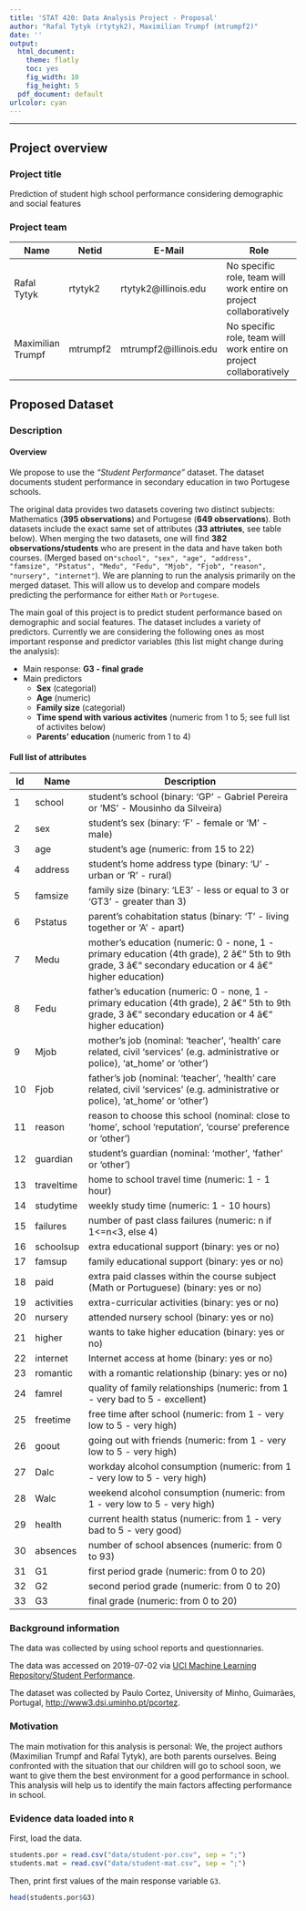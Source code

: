 ```yaml
---
title: 'STAT 420: Data Analysis Project - Proposal'
author: "Rafal Tytyk (rtytyk2), Maximilian Trumpf (mtrumpf2)"
date: ''
output:
  html_document:
    theme: flatly
    toc: yes
    fig_width: 10
    fig_height: 5
  pdf_document: default
urlcolor: cyan
---
```


***

## Project overview

### Project title 

Prediction of student high school performance considering demographic and social features

### Project team

| Name              | Netid    | E-Mail                | Role                                                             |
|-------------------|----------|-----------------------|-------------------------------------------------------------------|
| Rafal Tytyk       | rtytyk2  | rtytyk2@illinois.edu  | No specific role, team will work entire on project collaboratively |
| Maximilian Trumpf | mtrumpf2 | mtrumpf2@illinois.edu | No specific role, team will work entire on project collaboratively |

## Proposed Dataset

### Description

#### Overview

We propose to use the *"Student Performance"* dataset. The dataset documents student performance in secondary education in two Portugese schools. 

The original data provides two datasets covering two distinct subjects: Mathematics (**395 observations**) and Portugese (**649 observations**). Both datasets include the exact same set of attributes (**33 attriutes**, see table below). When merging the two datasets, one will find **382 observations/students** who are present in the data and have taken both courses. (Merged based on` "school", "sex", "age", "address", "famsize", "Pstatus", "Medu", "Fedu", "Mjob", "Fjob", "reason", "nursery", "internet"`). We are planning to run the analysis primarily on the merged dataset. This will allow us to develop and compare models predicting the performance for either `Math` or `Portugese`.

The main goal of this project is to predict student performance based on demographic and social features. The dataset includes a variety of predictors. Currently we are considering the following ones as most important response and predictor variables (this list might change during the analysis):

* Main response: **G3 - final grade**
* Main predictors
    * **Sex** (categorial)
    * **Age** (numeric)
    * **Family size** (categorial)
    * **Time spend with various activites** (numeric from 1 to 5; see full list of activites below)
    * **Parents' education** (numeric from 1 to 4)
    
#### Full list of attributes

| Id | Name       | Description                                                                                                                                            |
|----|------------|--------------------------------------------------------------------------------------------------------------------------------------------------------|
| 1  | school     | student's school (binary: 'GP' - Gabriel Pereira or 'MS' - Mousinho da Silveira)                                                                       |
| 2  | sex        | student's sex (binary: 'F' - female or 'M' - male)                                                                                                     |
| 3  | age        | student's age (numeric: from 15 to 22)                                                                                                                 |
| 4  | address    | student's home address type (binary: 'U' - urban or 'R' - rural)                                                                                       |
| 5  | famsize    | family size (binary: 'LE3' - less or equal to 3 or 'GT3' - greater than 3)                                                                             |
| 6  | Pstatus    | parent's cohabitation status (binary: 'T' - living together or 'A' - apart)                                                                            |
| 7  | Medu       | mother's education (numeric: 0 - none, 1 - primary education (4th grade), 2 â€“ 5th to 9th grade, 3 â€“ secondary education or 4 â€“ higher education) |
| 8  | Fedu       | father's education (numeric: 0 - none, 1 - primary education (4th grade), 2 â€“ 5th to 9th grade, 3 â€“ secondary education or 4 â€“ higher education) |
| 9  | Mjob       | mother's job (nominal: 'teacher', 'health' care related, civil 'services' (e.g. administrative or police), 'at_home' or 'other')                       |
| 10 | Fjob       | father's job (nominal: 'teacher', 'health' care related, civil 'services' (e.g. administrative or police), 'at_home' or 'other')                       |
| 11 | reason     | reason to choose this school (nominal: close to 'home', school 'reputation', 'course' preference or 'other')                                           |
| 12 | guardian   | student's guardian (nominal: 'mother', 'father' or 'other')                                                                                            |
| 13 | traveltime | home to school travel time (numeric: 1 - 1 hour)                                                                                                       |
| 14 | studytime  | weekly study time (numeric: 1 - 10 hours)                                                                                                              |
| 15 | failures   | number of past class failures (numeric: n if 1<=n<3, else 4)                                                                                           |
| 16 | schoolsup  | extra educational support (binary: yes or no)                                                                                                          |
| 17 | famsup     | family educational support (binary: yes or no)                                                                                                         |
| 18 | paid       | extra paid classes within the course subject (Math or Portuguese) (binary: yes or no)                                                                  |
| 19 | activities | extra-curricular activities (binary: yes or no)                                                                                                        |
| 20 | nursery    | attended nursery school (binary: yes or no)                                                                                                            |
| 21 | higher     | wants to take higher education (binary: yes or no)                                                                                                     |
| 22 | internet   | Internet access at home (binary: yes or no)                                                                                                            |
| 23 | romantic   | with a romantic relationship (binary: yes or no)                                                                                                       |
| 24 | famrel     | quality of family relationships (numeric: from 1 - very bad to 5 - excellent)                                                                          |
| 25 | freetime   | free time after school (numeric: from 1 - very low to 5 - very high)                                                                                   |
| 26 | goout      | going out with friends (numeric: from 1 - very low to 5 - very high)                                                                                   |
| 27 | Dalc       | workday alcohol consumption (numeric: from 1 - very low to 5 - very high)                                                                              |
| 28 | Walc       | weekend alcohol consumption (numeric: from 1 - very low to 5 - very high)                                                                              |
| 29 | health     | current health status (numeric: from 1 - very bad to 5 - very good)                                                                                    |
| 30 | absences   | number of school absences (numeric: from 0 to 93)                                                                                                      |
| 31 | G1         | first period grade (numeric: from 0 to 20)                                                                                                             |
| 32 | G2         | second period grade (numeric: from 0 to 20)                                                                                                            |
| 33 | G3         | final grade (numeric: from 0 to 20)                                                                                                                    |
  
### Background information

The data was collected by using school reports and questionnaries. 

The data was accessed on 2019-07-02 via [UCI Machine Learning Repository/Student Performance](http://archive.ics.uci.edu/ml/datasets/Student+Performance#). 

The dataset was collected by Paulo Cortez, University of Minho, Guimarães, Portugal, [http://www3.dsi.uminho.pt/pcortez](http://www3.dsi.uminho.pt/pcortez).

### Motivation

The main motivation for this analysis is personal: We, the project authors (Maximilian Trumpf and Rafal Tytyk), are both parents ourselves. Being confronted with the situation that our children will go to school soon, we want to give them the best environment for a good performance in school. This analysis will help us to identify the main factors affecting performance in school.

### Evidence data loaded into `R`

First, load the data.
```r
students.por = read.csv("data/student-por.csv", sep = ";")
students.mat = read.csv("data/student-mat.csv", sep = ";")
```

Then, print first values of the main response variable `G3`.
```r
head(students.por$G3)
```
